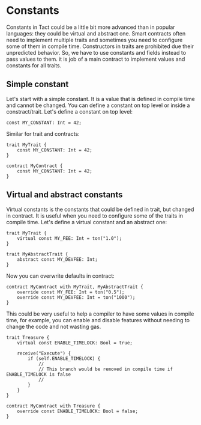 # Constants

Constants in Tact could be a little bit more advanced than in popular languages: they could be virtual and abstract one. Smart contracts often need to implement multiple traits and sometimes you need to configure some of them in compile time. Constructors in traits are prohibited due their unpredicted behavior. So, we have to use constants and fields instead to pass values to them. it is job of a main contract to implement values and constants for all traits.

## Simple constant

Let's start with a simple constant. It is a value that is defined in compile time and cannot be changed. You can define a constant on top level or inside a constract/trait. Let's define a constant on top level:

```tact
const MY_CONSTANT: Int = 42;
```

Similar for trait and contracts:

```tact
trait MyTrait {
    const MY_CONSTANT: Int = 42;
}

contract MyContract {
    const MY_CONSTANT: Int = 42;
}
```

## Virtual and abstract constants

Virtual constants is the constants that could be defined in trait, but changed in contract. It is useful when you need to configure some of the traits in compile time. Let's define a virtual constant and an abstract one:

```tact
trait MyTrait {
    virtual const MY_FEE: Int = ton("1.0");
}

trait MyAbstractTrait {
    abstract const MY_DEVFEE: Int;
}
```

Now you can overwrite defaults in contract:

```tact
contract MyContract with MyTrait, MyAbstractTrait {
    override const MY_FEE: Int = ton("0.5");
    override const MY_DEVFEE: Int = ton("1000");
}
```

This could be very useful to help a compiler to have some values in compile time, for example, you can enable and disable features without needing to change the code and not wasting gas.

```tact
trait Treasure {
    virtual const ENABLE_TIMELOCK: Bool = true;

    receive("Execute") {
        if (self.ENABLE_TIMELOCK) {
            //
            // This branch would be removed in compile time if ENABLE_TIMELOCK is false
            //
        }
    }
}

contract MyContract with Treasure {
    override const ENABLE_TIMELOCK: Bool = false;
}

```
